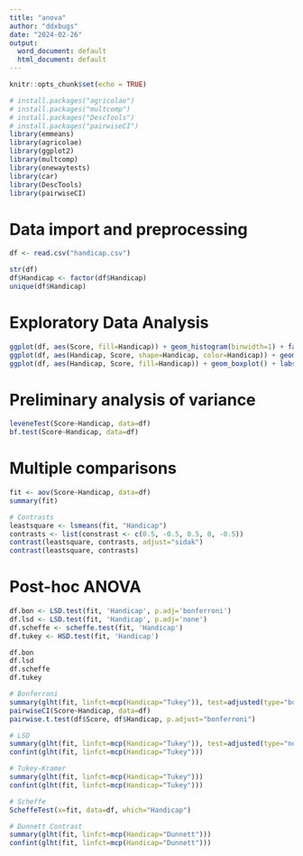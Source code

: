 ```yaml
---
title: "anova"
author: "ddxbugs"
date: "2024-02-26"
output:
  word_document: default
  html_document: default
---
```


```r
knitr::opts_chunk$set(echo = TRUE)
```


```r
# install.packages("agricolae")
# install.packages("multcomp")
# install.packages("DescTools")
# install.packages("pairwiseCI")
library(emmeans)
library(agricolae)
library(ggplot2)
library(multcomp)
library(onewaytests)
library(car)
library(DescTools)
library(pairwiseCI)
```
# Data import and preprocessing
```r
df <- read.csv("handicap.csv")

str(df)
df$Handicap <- factor(df$Handicap)
unique(df$Handicap)
```
# Exploratory Data Analysis
```r
ggplot(df, aes(Score, fill=Handicap)) + geom_histogram(binwidth=1) + facet_grid(~Handicap) + labs(x="Score", y="Frequency", title="Histogram by Handicap")
ggplot(df, aes(Handicap, Score, shape=Handicap, color=Handicap)) + geom_point(position="jitter") + labs(x="Handicap", y="Score", title="Scatter plot by Handicap")
ggplot(df, aes(Handicap, Score, fill=Handicap)) + geom_boxplot() + labs(x="Handicap", y="Score", title="Boxplot by Handicap")
```
# Preliminary analysis of variance
```r
leveneTest(Score~Handicap, data=df)
bf.test(Score~Handicap, data=df)
```
# Multiple comparisons
```r
fit <- aov(Score~Handicap, data=df)
summary(fit)

# Contrasts
leastsquare <- lsmeans(fit, "Handicap")
contrasts <- list(constrast <- c(0.5, -0.5, 0.5, 0, -0.5))
contrast(leastsquare, contrasts, adjust="sidak")
contrast(leastsquare, contrasts)
```

# Post-hoc ANOVA
```r

df.bon <- LSD.test(fit, 'Handicap', p.adj='bonferroni')
df.lsd <- LSD.test(fit, 'Handicap', p.adj='none')
df.scheffe <- scheffe.test(fit, 'Handicap')
df.tukey <- HSD.test(fit, 'Handicap')

df.bon
df.lsd
df.scheffe
df.tukey

# Bonferroni
summary(glht(fit, linfct=mcp(Handicap="Tukey")), test=adjusted(type="bonferroni"))
pairwiseCI(Score~Handicap, data=df)
pairwise.t.test(df$Score, df$Handicap, p.adjust="bonferroni")

# LSD
summary(glht(fit, linfct=mcp(Handicap="Tukey")), test=adjusted(type="none"))
confint(glht(fit, linfct=mcp(Handicap="Tukey")))

# Tukey-Kramer
summary(glht(fit, linfct=mcp(Handicap="Tukey")))
confint(glht(fit, linfct=mcp(Handicap="Tukey")))

# Scheffe
ScheffeTest(x=fit, data=df, which="Handicap")

# Dunnett Contrast
summary(glht(fit, linfct=mcp(Handicap="Dunnett")))
confint(glht(fit, linfct=mcp(Handicap="Dunnett")))
```

